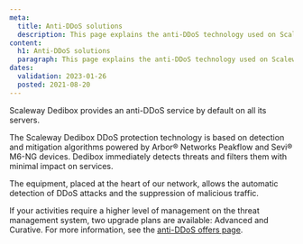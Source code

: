 ```yaml
---
meta:
  title: Anti-DDoS solutions
  description: This page explains the anti-DDoS technology used on Scaleway Dedibox.
content:
  h1: Anti-DDoS solutions
  paragraph: This page explains the anti-DDoS technology used on Scaleway Dedibox.
dates:
  validation: 2023-01-26
  posted: 2021-08-20
---
```


Scaleway Dedibox provides an anti-DDoS service by default on all its servers.

The Scaleway Dedibox DDoS protection technology is based on detection and mitigation algorithms powered by Arbor® Networks Peakflow and Sevi® M6-NG devices. Dedibox immediately detects threats and filters them with minimal impact on services.

The equipment, placed at the heart of our network, allows the automatic detection of DDoS attacks and the suppression of malicious traffic.

<Lightbox src="scaleway-offre-ddos.webp" alt="threat management system" />

<Message type="note">

  If your activities require a higher level of management on the threat management system, two upgrade plans are available: Advanced and Curative. For more information, see the [anti-DDoS offers page](https://www.scaleway.com/en/dedibox/ddos-protection/). 

</Message>